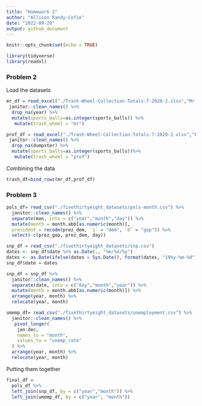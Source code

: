 ```yaml
---
title: "Homework 2"
author: "Allison Randy-Cofie"
date: "2022-09-29"
output: github_document
---
```


```r
knitr::opts_chunk$set(echo = TRUE)
```

```r
library(tidyverse)
library(readxl)
```

### Problem 2

Load the datasets
```r
mr_df = read_excel("./Trash-Wheel-Collection-Totals-7-2020-2.xlsx","Mr. Trash Wheel","A2:N534")%>%
 janitor::clean_names() %>% 
  drop_na(year) %>% 
  mutate(sports_balls=as.integer(sports_balls)) %>% 
   mutate(trash_wheel = "mr")
```

```r
prof_df = read_excel("./Trash-Wheel-Collection-Totals-7-2020-2.xlsx","Professor Trash Wheel","A2:N116")%>%
 janitor::clean_names() %>% 
  drop_na(dumpster) %>% 
  mutate(sports_balls=as.integer(sports_balls))%>% 
   mutate(trash_wheel = "prof")
```

Combining the data
```r
trash_df=bind_rows(mr_df,prof_df)
```

### Problem 3
```r
pols_df= read_csv("./fivethirtyeight_datasets/pols-month.csv") %>% 
  janitor::clean_names() %>% 
  separate(mon, into = c("year","month","day")) %>% 
  mutate(month = month.abb[as.numeric(month)],
  president = recode(prez_dem, `1` = "dem", `0` = "gop")) %>% 
  select(-c(prez_gop, prez_dem, day)) 
```

```r
snp_df = read_csv("./fivethirtyeight_datasets/snp.csv") 
dates <- snp_df$date %>% as.Date(., "%m/%d/%y")
dates <- as.Date(ifelse(dates > Sys.Date(), format(dates, "19%y-%m-%d"), format(dates)))
snp_df$date = dates

snp_df = snp_df %>% 
  janitor::clean_names() %>% 
  separate(date, into = c("day","month","year")) %>% 
  mutate(month = month.abb[as.numeric(month)]) %>% 
  arrange(year, month) %>% 
  relocate(year, month)
```

```r
umemp_df= read_csv("./fivethirtyeight_datasets/unemployment.csv") %>% 
  janitor::clean_names() %>%
   pivot_longer(
    jan:dec, 
    names_to = "month",
    values_to = "unemp_rate"
  ) %>% 
  arrange(year, month) %>% 
  relocate(year, month)
```


Putting them together
```r
final_df = 
  pols_df %>% 
  left_join(snp_df, by = c("year","month")) %>% 
  left_join(umemp_df, by = c("year", "month"))
```



